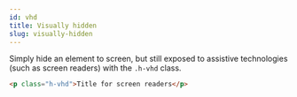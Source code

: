 ```yaml
---
id: vhd
title: Visually hidden
slug: visually-hidden
---
```


Simply hide an element to screen, but still exposed to assistive technologies
(such as screen readers) with the `.h-vhd` class.

```html
<p class="h-vhd">Title for screen readers</p>
```
